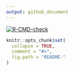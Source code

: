 ```yaml
---
output: github_document
---
```


<!-- README.md is generated from README.Rmd. Please edit that file -->
<!-- badges: start -->
[![R-CMD-check](https://github.com/diminutive/depsf/actions/workflows/R-CMD-check.yaml/badge.svg)](https://github.com/diminutive/depsf/actions/workflows/R-CMD-check.yaml)
<!-- badges: end -->

```r
knitr::opts_chunk$set(
  collapse = TRUE,
  comment = "#>",
  fig.path = "README-"
)
```
